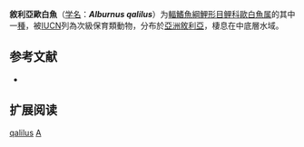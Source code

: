 {{Speciesbox
| name = 敘利亞歐白魚
| status = VU
| status_system = IUCN3.1
| image = 
| genus = Alburnus
| species = qalilus
| authority = [[Kruppl|Kruppl]], 1992
| synonyms = 
}}

'''敘利亞歐白魚'''（[[学名|学名]]：'''''Alburnus qalilus'''''）为[[輻鰭魚綱|輻鰭魚綱]][[鯉形目|鯉形目]][[鲤科|鲤科]][[歐白魚属|歐白魚属]]的其中一[[種|種]]，被[[IUCN|IUCN]]列為次級保育類動物，分布於[[亞洲|亞洲]][[敘利亞|敘利亞]]，棲息在中底層水域。

== 参考文献 ==
*{{FishBase_species|genus=Alburnus|species=qalilus|year=2011|month=12}}

== 扩展阅读 ==
{{refbegin}}
{{wikispecies-inline|Alburnus qalilus|敘利亞歐白魚}}
{{refend}}
{{Taxonbar|from=Q553328}}

[[Category:歐白魚属|qalilus]]
[[Category:1992年描述的鱼类|A]]


{{Cypriniformes-stub}}